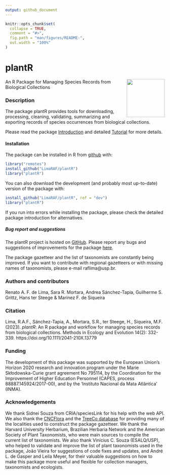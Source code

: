 ```yaml
---
output: github_document
---
```


<!-- README.md is generated from README.Rmd. Please edit that file -->

```r
knitr::opts_chunk$set(
  collapse = TRUE,
  comment = "#>",
  fig.path = "man/figures/README-",
  out.width = "100%"
)
```


# plantR
<img src="https://raw.githubusercontent.com/liibre/plantR_logo/master/figs/plantR_logo.png" align="right" alt="" width="120" />

<!-- badges: start -->
<!-- [![R-CMD-check: master](https://github.com/LimaRAF/plantR/actions/workflows/R-CMD-check.yaml/badge.svg)](https://github.com/LimaRAF/plantR/actions/workflows/R-CMD-check.yaml) -->
<!-- [![R-CMD-check: dev](https://github.com/LimaRAF/plantR/actions/workflows/R-CMD-check.yaml/badge.svg?branch=dev)](https://github.com/LimaRAF/plantR/actions/workflows/R-CMD-check.yaml?branch=dev) -->
<!-- [![Codecov test coverage](https://codecov.io/gh/LimaRAF/plantR/graph/badge.svg)](https://app.codecov.io/gh/LimaRAF/plantR) -->
<!-- badges: end  -->

An R Package for Managing Species Records from Biological Collections


### Description

The package plantR provides tools for downloading, processing,
cleaning, validating, summarizing and exporting records of species
occurrences from biological collections.

Please read the package [Introduction](https://github.com/LimaRAF/plantR/blob/dev/vignettes/plantR.pdf)
and detailed [Tutorial](https://github.com/LimaRAF/plantR/blob/dev/vignettes/articles/plantR_tutorial.pdf) for more details.

#### Installation

The package can be installed in R from [github](https://github.com/) with:

``` r
library("remotes")
install_github("LimaRAF/plantR")
library("plantR")
```

You can also download the development (and probably most up-to-date) 
version of the package with:
```r
install_github("LimaRAF/plantR", ref = "dev")
library("plantR")
```

If you run into errors while installing the package, please check the
detailed package introduction for alternatives.

##### Bug report and suggestions

The plantR project is hosted on [GitHub](https://github.com/LimaRAF/plantR/).
Please report any bugs and suggestions of improvements for the package
[here](https://github.com/LimaRAF/plantR/issues).

The package gazetteer and the list of taxonomists are constantly being
improved. If you want to contribute with regional gazetteers or with
missing names of taxonomists, please e-mail raflima@usp.br.


### Authors and contributors

Renato A. F. de Lima, Sara R. Mortara, Andrea Sánchez-Tapia, Guilherme
S. Grittz, Hans ter Steege & Marinez F. de Siqueira

### Citation

Lima, R.A.F., Sánchez-Tapia, A., Mortara, S.R., ter Steege, H.,
Siqueira, M.F. (2023). *plantR*: An R package and workflow for
managing species records from biological collections. Methods in
Ecology and Evolution 14(2): 332-339.
https://doi.org/10.1111/2041-210X.13779


### Funding

The development of this package was supported by the European Union’s
Horizon 2020 research and innovation program under the Marie
Skłodowska-Curie grant agreement No 795114, by the Coordination for
the Improvement of Higher Education Personnel (CAPES, process
88887.145924/2017-00), and by the 'Instituto Nacional da Mata
Atlântica' (INMA).

### Acknowledgements

We thank Sidnei Souza from CRIA/speciesLink for his help with the web
API. We also thank the [CNCFlora](http://cncflora.jbrj.gov.br) and the
[TreeCo database](http://labtrop.ib.usp.br/doku.php?id=projetos:treeco:start)
for providing many of the localities used to construct the package
gazetteer. We thank the Harvard University Herbarium, Brazilian
Herbaria Network and the American Society of Plant Taxonomists, who
were main sources to compile the current list of taxonomists. We also
thank Vinícius C. Souza (ESALQ/USP), who helped to validate and
improve the list of plant taxonomists used in the package, João Vieira
for suggestions of code fixes and updates, and André L. de Gasper and
Leila Meyer, for their valuable suggestions on how to make this
package more useful and flexible for collection managers,
taxonomists and ecologists.

